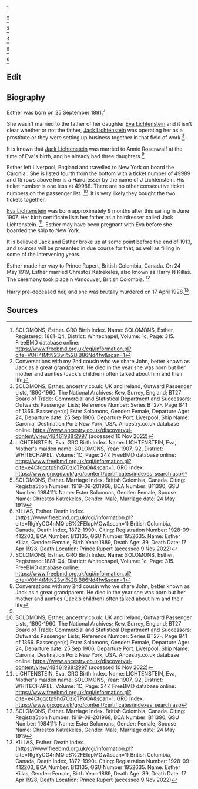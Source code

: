 <ref name="Birth Certificate">
SOLOMONS, Esther. GRO Birth Index. Name: SOLOMONS, Esther, Registered: 1881-Q4, District: Whitechapel, Volume:  1c, Page:  315. 
FreeBMD database online: https://www.freebmd.org.uk/cgi/information.pl?cite=VOH4tMtN23wI%2BiB86Nd4fw&scan=1
</ref>

<ref name="Convo CS">
Conversations with my 2nd cousin who we share John, better known as Jack as a great grandparent. He died in the year she was born but her mother and aunties (Jack's children) often talked about him and their life
</ref>

<ref name="19060925 LIV-NY OUT">
SOLOMONS, Esther. ancestry.co.uk: UK and Ireland, Outward Passenger Lists, 1890-1960. 
The National Archives; Kew, Surrey, England; BT27 Board of Trade: Commercial and Statistical Department and Successors: Outwards Passenger Lists; Reference Number:
Series BT27-. Page 841 of 1366. Passenger(s) Ester Solomons, Gender: Female, Departure Age: 24, Departure date: 25 Sep 1906, Departure Port: Liverpool, Ship Name: Caronia, Destination Port: New York, USA.  Ancestry.co.uk database online: https://www.ancestry.co.uk/discoveryui-content/view/48461988:2997 (accessed 10 Nov 2022)
</ref>

<ref name="Birth Certificate EL">
LICHTENSTEIN, Eva. GRO Birth Index. Name: LICHTENSTEIN, Eva, Mother's maiden name: SOLOMONS, Year: 1907, Q2, District: WHITECHAPEL, Volume:  1C, Page:  247. 
FreeBMD database online: https://www.freebmd.org.uk/cgi/information.pl?cite=e4Cfgqctp9hd7OzicTPoOA&scan=1.  
GRO Index: https://www.gro.gov.uk/gro/content/certificates/indexes_search.asp
</ref>

<ref name="Marriage Certificate">
SOLOMONS, Esther. Marriage Index. British Colombia, Canada. Citing: Registra5tion Number: 1919-09-201968, BCA Number: B11390, GSU Number: 1984111:
Name: Ester Solomons, Gender: Female, Spouse Name: Chrestos Katrekeles, Gender: Male, Marriage date: 24 May 1919
</ref>

<ref name="death certificate">
KILLAS, Esther. Death Index. (https://www.freebmd.org.uk/cgi/information.pl?cite=RlgYyCG4nMQieB%2FEIdpMOw&scan=1) British Columbia, Canada, Death Index, 1872-1990:. 
Citing: Registration Number: 1928-09-412203, BCA Number: B13135, GSU Number:1952635. 
Name: Esther Killas, Gender: Female, Birth Year: 1889, Death Age: 39, Death Date: 17 Apr 1928, Death Location: Prince Rupert (accessed 9 Nov 2022)
</ref>

== Edit ==

== Biography ==

Esther was born on 25 September 1881.<ref name="Birth Certificate">SOLOMONS, Esther. GRO Birth Index. Name: SOLOMONS, Esther, Registered: 1881-Q4, District: Whitechapel, Volume:  1c, Page:  315. FreeBMD database online: https://www.freebmd.org.uk/cgi/information.pl?cite=VOH4tMtN23wI%2BiB86Nd4fw&scan=1</ref>

She wasn't married to the father of her daughter [[Lichtenstein-152 | Eva Lichtenstein]] and it isn't clear whether or not the father, [[Lichtenstein-153 | Jack Lichtenstein]] was operating her as a prostitute or they were setting up business together in that field of work.<ref name="Convo CS">Conversations with my 2nd cousin who we share John, better known as Jack as a great grandparent. He died in the year she was born but her mother and aunties (Jack's children) often talked about him and their life</ref>

It is known that [[Lichtenstein-153 | Jack Lichtenstein]] was married to Annie Rosenwaif at the time of Eva's birth, and he already had three daughters.<ref name="Convo CS" />

Esther left Liverpool, England and travelled to New York on board the Caronia..  She is listed fourth from the bottom with a ticket number of 49989 and 15 rows above her is a Hairdresser by the name of J Lichtenstein.  His ticket number is one less at 49988.  There are no other consecutive ticket numbers on the passenger list.  <ref name="19060925 LIV-NY OUT">SOLOMONS, Esther. ancestry.co.uk: UK and Ireland, Outward Passenger Lists, 1890-1960. The National Archives; Kew, Surrey, England; BT27 Board of Trade: Commercial
and Statistical Department and Successors: Outwards Passenger Lists; Reference Number:
Series BT27-. Page 841 of 1366. Passenger(s) Ester Solomons, Gender: Female, Departure Age: 24, Departure date: 25 Sep 1906, Departure Port: Liverpool, Ship Name: Caronia, Destination Port: New York, USA.  Ancestry.co.uk database online: https://www.ancestry.co.uk/discoveryui-content/view/48461988:2997 (accessed 10 Nov 2022)</ref>.  It is very likely they bought the two tickets together.

[[Lichtenstein-152 | Eva Lichtenstein]] was born approximately 9 months after this sailing in June 1907.  Her birth certificate lists her father as a hairdresser called Jack Lichtenstein. <ref name="Birth Certificate EL">LICHTENSTEIN, Eva. GRO Birth Index. Name: LICHTENSTEIN, Eva, Mother's maiden name: SOLOMONS, Year: 1907, Q2, District: WHITECHAPEL, Volume:  1C, Page:  247. FreeBMD database online: https://www.freebmd.org.uk/cgi/information.pl?cite=e4Cfgqctp9hd7OzicTPoOA&scan=1.  GRO Index: https://www.gro.gov.uk/gro/content/certificates/indexes_search.asp</ref>.  Esther may have been pregnant with Eva before she boarded the ship to New York.

It is believed Jack and Esther broke up at some point before the end of 1913, and sources will be presented in due course for that, as well as filling in some of the intervening years.

Esther made her way to Prince Rupert, British Colombia, Canada.  On 24 May 1919, Esther married Chrestos Katrekeles, also known as Harry N Killas.  The ceremony took place n Vancouver, British Colombia. <ref name="Marriage Certificate">SOLOMONS, Esther. Marriage Index. British Colombia, Canada. Citing: Registra5tion Number: 1919-09-201968, BCA Number: B11390, GSU Number: 1984111: Name: Ester Solomons, Gender: Female, Spouse Name: Chrestos Katrekeles, Gender: Male, Marriage date: 24 May 1919</ref>

Harry pre-deceased her, and she was brutally murdered on 17 April 1928.<ref name="death certificate">KILLAS, Esther. Death Index. (https://www.freebmd.org.uk/cgi/information.pl?cite=RlgYyCG4nMQieB%2FEIdpMOw&scan=1) British Columbia, Canada, Death Index, 1872-1990:. Citing: Registration Number: 1928-09-412203, BCA Number: B13135, GSU Number:1952635. Name: Esther Killas, Gender: Female, Birth Year: 1889, Death Age: 39, Death Date: 17 Apr 1928, Death Location: Prince Rupert (accessed 9 Nov 2022)</ref>

== Sources ==
<references />